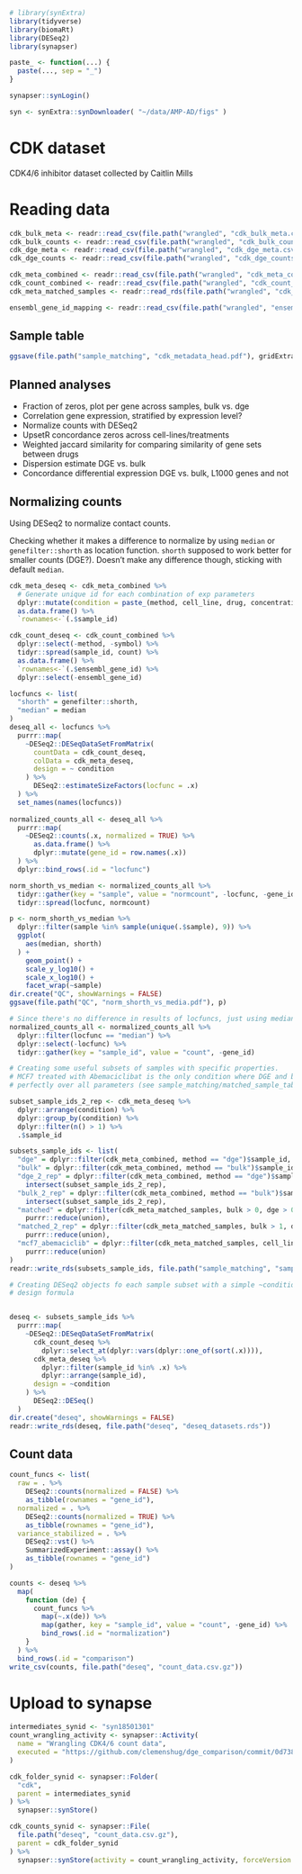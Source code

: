 
```r
# library(synExtra)
library(tidyverse)
library(biomaRt)
library(DESeq2)
library(synapser)

paste_ <- function(...) {
  paste(..., sep = "_")
}

synapser::synLogin()

syn <- synExtra::synDownloader( "~/data/AMP-AD/figs" )
```

# CDK dataset

CDK4/6 inhibitor dataset collected by Caitlin Mills

# Reading data


```r
cdk_bulk_meta <- readr::read_csv(file.path("wrangled", "cdk_bulk_meta.csv"))
cdk_bulk_counts <- readr::read_csv(file.path("wrangled", "cdk_bulk_counts.csv.gz"))
cdk_dge_meta <- readr::read_csv(file.path("wrangled", "cdk_dge_meta.csv"))
cdk_dge_counts <- readr::read_csv(file.path("wrangled", "cdk_dge_counts.csv.gz"))

cdk_meta_combined <- readr::read_csv(file.path("wrangled", "cdk_meta_combined.csv"))
cdk_count_combined <- readr::read_csv(file.path("wrangled", "cdk_count_combined.csv.gz"))
cdk_meta_matched_samples <- readr::read_rds(file.path("wrangled", "cdk_meta_matched_samples.rds"))

ensembl_gene_id_mapping <- readr::read_csv(file.path("wrangled", "ensembl_gene_id_mapping.csv"))
```

## Sample table

```r
ggsave(file.path("sample_matching", "cdk_metadata_head.pdf"), gridExtra::tableGrob(head(dplyr::arrange(cdk_meta_combined, method, cell_line, time, drug, concentration))))

```


## Planned analyses

* Fraction of zeros, plot per gene across samples, bulk vs. dge
* Correlation gene expression, stratified by expression level?
* Normalize counts with DESeq2
* UpsetR concordance zeros across cell-lines/treatments
* Weighted jaccard similarity for comparing similarity of gene sets between
  drugs
* Dispersion estimate DGE vs. bulk
* Concordance differential expression DGE vs. bulk, L1000 genes and not


## Normalizing counts

Using DESeq2 to normalize contact counts.

Checking whether it makes a difference to normalize by using `median` or
`genefilter::shorth` as location function. `shorth` supposed to work better for
smaller counts (DGE?). Doesn't make any difference though, sticking with default
`median`.

```r
cdk_meta_deseq <- cdk_meta_combined %>%
  # Generate unique id for each combination of exp parameters
  dplyr::mutate(condition = paste_(method, cell_line, drug, concentration, time)) %>%
  as.data.frame() %>%
  `rownames<-`(.$sample_id)

cdk_count_deseq <- cdk_count_combined %>%
  dplyr::select(-method, -symbol) %>%
  tidyr::spread(sample_id, count) %>%
  as.data.frame() %>%
  `rownames<-`(.$ensembl_gene_id) %>%
  dplyr::select(-ensembl_gene_id)

locfuncs <- list(
  "shorth" = genefilter::shorth,
  "median" = median
) 
deseq_all <- locfuncs %>%
  purrr::map(
    ~DESeq2::DESeqDataSetFromMatrix(
      countData = cdk_count_deseq,
      colData = cdk_meta_deseq,
      design = ~ condition
    ) %>%
      DESeq2::estimateSizeFactors(locfunc = .x)
  ) %>%
  set_names(names(locfuncs))
  
normalized_counts_all <- deseq_all %>%
  purrr::map(
    ~DESeq2::counts(.x, normalized = TRUE) %>%
      as.data.frame() %>%
      dplyr::mutate(gene_id = row.names(.x))
  ) %>%
  dplyr::bind_rows(.id = "locfunc")

norm_shorth_vs_median <- normalized_counts_all %>%
  tidyr::gather(key = "sample", value = "normcount", -locfunc, -gene_id) %>%
  tidyr::spread(locfunc, normcount)

p <- norm_shorth_vs_median %>%
  dplyr::filter(sample %in% sample(unique(.$sample), 9)) %>%
  ggplot(
    aes(median, shorth)
  ) +
    geom_point() +
    scale_y_log10() +
    scale_x_log10() +
    facet_wrap(~sample)
dir.create("QC", showWarnings = FALSE)
ggsave(file.path("QC", "norm_shorth_vs_media.pdf"), p)

# Since there's no difference in results of locfuncs, just using median
normalized_counts_all <- normalized_counts_all %>%
  dplyr::filter(locfunc == "median") %>%
  dplyr::select(-locfunc) %>%
  tidyr::gather(key = "sample_id", value = "count", -gene_id)

# Creating some useful subsets of samples with specific properties.
# MCF7 treated with Abemaciclibat is the only condition where DGE and bulk match
# perfectly over all parameters (see sample_matching/matched_sample_table.pdf)

subset_sample_ids_2_rep <- cdk_meta_deseq %>%
  dplyr::arrange(condition) %>%
  dplyr::group_by(condition) %>%
  dplyr::filter(n() > 1) %>%
  .$sample_id

subsets_sample_ids <- list(
  "dge" = dplyr::filter(cdk_meta_combined, method == "dge")$sample_id,
  "bulk" = dplyr::filter(cdk_meta_combined, method == "bulk")$sample_id,
  "dge_2_rep" = dplyr::filter(cdk_meta_combined, method == "dge")$sample_id %>%
    intersect(subset_sample_ids_2_rep),
  "bulk_2_rep" = dplyr::filter(cdk_meta_combined, method == "bulk")$sample_id %>%
    intersect(subset_sample_ids_2_rep),
  "matched" = dplyr::filter(cdk_meta_matched_samples, bulk > 0, dge > 0)$sample_ids %>%
    purrr::reduce(union),
  "matched_2_rep" = dplyr::filter(cdk_meta_matched_samples, bulk > 1, dge > 1)$sample_ids %>%
    purrr::reduce(union),
  "mcf7_abemaciclib" = dplyr::filter(cdk_meta_matched_samples, cell_line == "MCF7", drug %in% c("Abemaciclib", "DMSO"), bulk > 1, dge > 1)$sample_ids %>%
    purrr::reduce(union)
)
readr::write_rds(subsets_sample_ids, file.path("sample_matching", "sample_subsets_list.rds"))

# Creating DESeq2 objects fo each sample subset with a simple ~condition
# design formula


deseq <- subsets_sample_ids %>%
  purrr::map(
    ~DESeq2::DESeqDataSetFromMatrix(
      cdk_count_deseq %>%
        dplyr::select_at(dplyr::vars(dplyr::one_of(sort(.x)))),
      cdk_meta_deseq %>%
        dplyr::filter(sample_id %in% .x) %>%
        dplyr::arrange(sample_id),
      design = ~condition
    ) %>%
      DESeq2::DESeq()
  )
dir.create("deseq", showWarnings = FALSE)
readr::write_rds(deseq, file.path("deseq", "deseq_datasets.rds"))
```

## Count data

```r
count_funcs <- list(
  raw = . %>%
    DESeq2::counts(normalized = FALSE) %>%
    as_tibble(rownames = "gene_id"),
  normalized = . %>%
    DESeq2::counts(normalized = TRUE) %>%
    as_tibble(rownames = "gene_id"),
  variance_stabilized = . %>%
    DESeq2::vst() %>%
    SummarizedExperiment::assay() %>%
    as_tibble(rownames = "gene_id")
)

counts <- deseq %>%
  map(
    function (de) {
      count_funcs %>%
        map(~.x(de)) %>%
        map(gather, key = "sample_id", value = "count", -gene_id) %>%
        bind_rows(.id = "normalization")
    }
  ) %>%
  bind_rows(.id = "comparison")
write_csv(counts, file.path("deseq", "count_data.csv.gz"))

```


# Upload to synapse


```r
intermediates_synid <- "syn18501301"
count_wrangling_activity <- synapser::Activity(
  name = "Wrangling CDK4/6 count data",
  executed = "https://github.com/clemenshug/dge_comparison/commit/0d7388ef14bfbe949bffc199cc95c6b449567bcd"
)

cdk_folder_synid <- synapser::Folder(
  "cdk",
  parent = intermediates_synid
) %>%
  synapser::synStore()

cdk_counts_synid <- synapser::File(
  file.path("deseq", "count_data.csv.gz"),
  parent = cdk_folder_synid
) %>%
  synapser::synStore(activity = count_wrangling_activity, forceVersion = FALSE)

```
